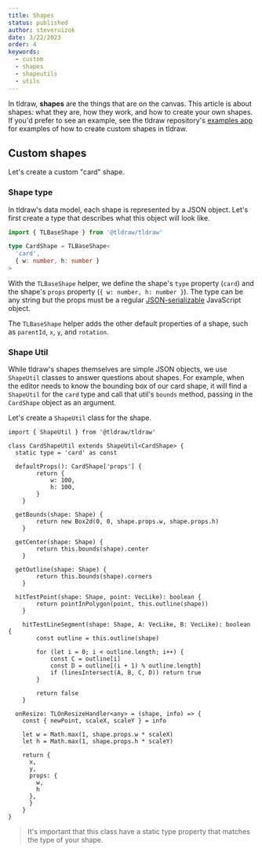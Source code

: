 ```yaml
---
title: Shapes
status: published
author: steveruizok
date: 3/22/2023
order: 4
keywords:
  - custom
  - shapes
  - shapeutils
  - utils
---
```


In tldraw, **shapes** are the things that are on the canvas. This article is about shapes: what they are, how they work, and how to create your own shapes. If you'd prefer to see an example, see the tldraw repository's [examples app](https://github.com/tldraw/tldraw/tree/main/apps/examples) for examples of how to create custom shapes in tldraw.

## Custom shapes

Let's create a custom "card" shape.

### Shape type

In tldraw's data model, each shape is represented by a JSON object. Let's first create a type that describes what this object will look like. 

```ts
import { TLBaseShape } from '@tldraw/tldraw'

type CardShape = TLBaseShape<
  'card', 
  { w: number, h: number }
>
```

With the `TLBaseShape` helper, we define the shape's `type` property (`card`) and the shape's `props` property (`{ w: number, h: number }`). The type can be any string but the props must be a regular [JSON-serializable](https://developer.mozilla.org/en-US/docs/Web/JavaScript/Reference/Global_Objects/JSON/stringify#description) JavaScript object.

The `TLBaseShape` helper adds the other default properties of a shape, such as `parentId`, `x`, `y`, and `rotation`.

### Shape Util

While tldraw's shapes themselves are simple JSON objects, we use `ShapeUtil` classes to answer questions about shapes. For example, when the editor needs to know the bounding box of our card shape, it will find a `ShapeUtil` for the `card` type and call that util's `bounds` method, passing in the `CardShape` object as an argument.

Let's create a `ShapeUtil` class for the shape.

```tsx
import { ShapeUtil } from '@tldraw/tldraw'

class CardShapeUtil extends ShapeUtil<CardShape> {
  static type = 'card' as const

  defaultProps(): CardShape['props'] {
		return {
			w: 100,
			h: 100,
		}
	}

  getBounds(shape: Shape) {
		return new Box2d(0, 0, shape.props.w, shape.props.h)
	}

  getCenter(shape: Shape) {
		return this.bounds(shape).center
	}

  getOutline(shape: Shape) {
		return this.bounds(shape).corners
	}

  hitTestPoint(shape: Shape, point: VecLike): boolean {
		return pointInPolygon(point, this.outline(shape))
	}

	hitTestLineSegment(shape: Shape, A: VecLike, B: VecLike): boolean {
		const outline = this.outline(shape)

		for (let i = 0; i < outline.length; i++) {
			const C = outline[i]
			const D = outline[(i + 1) % outline.length]
			if (linesIntersect(A, B, C, D)) return true
		}

		return false
	}

  onResize: TLOnResizeHandler<any> = (shape, info) => {
  	const { newPoint, scaleX, scaleY } = info

    let w = Math.max(1, shape.props.w * scaleX)
    let h = Math.max(1, shape.props.h * scaleY)

    return {
      x,
      y,
      props: {
        w,
        h
      },  
	  }
	}
}
```

> It's important that this class have a static type property that matches the type of your shape.